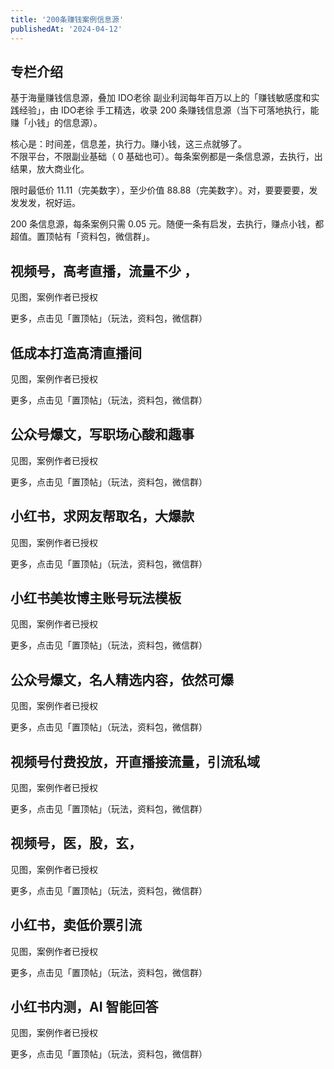 ```yaml
---
title: '200条赚钱案例信息源'
publishedAt: '2024-04-12'
---
```


## 专栏介绍

基于海量赚钱信息源，叠加 IDO老徐 副业利润每年百万以上的「赚钱敏感度和实践经验」，由 IDO老徐 手工精选，收录 200 条赚钱信息源（当下可落地执行，能赚「小钱」的信息源）。  
  
核心是：时间差，信息差，执行力。赚小钱，这三点就够了。  
不限平台，不限副业基础（ 0 基础也可）。每条案例都是一条信息源，去执行，出结果，放大商业化。  
  
限时最低价 11.11（完美数字），至少价值 88.88（完美数字）。对，要要要要，发发发发，祝好运。  
  
200 条信息源，每条案例只需 0.05 元。随便一条有启发，去执行，赚点小钱，都超值。置顶帖有「资料包，微信群」。

## 视频号，高考直播，流量不少 ，
见图，案例作者已授权

更多，点击见「置顶帖」（玩法，资料包，微信群）

## 低成本打造高清直播间
见图，案例作者已授权

更多，点击见「置顶帖」（玩法，资料包，微信群）

## 公众号爆文，写职场心酸和趣事
见图，案例作者已授权

更多，点击见「置顶帖」（玩法，资料包，微信群）

## 小红书，求网友帮取名，大爆款
见图，案例作者已授权

更多，点击见「置顶帖」（玩法，资料包，微信群）

## 小红书美妆博主账号玩法模板
见图，案例作者已授权

更多，点击见「置顶帖」（玩法，资料包，微信群）

## 公众号爆文，名人精选内容，依然可爆
见图，案例作者已授权

更多，点击见「置顶帖」（玩法，资料包，微信群）

## 视频号付费投放，开直播接流量，引流私域
见图，案例作者已授权

更多，点击见「置顶帖」（玩法，资料包，微信群）

## 视频号，医，股，玄，
见图，案例作者已授权

更多，点击见「置顶帖」（玩法，资料包，微信群）

## 小红书，卖低价票引流
见图，案例作者已授权

更多，点击见「置顶帖」（玩法，资料包，微信群）

## 小红书内测，AI 智能回答
见图，案例作者已授权

更多，点击见「置顶帖」（玩法，资料包，微信群）

